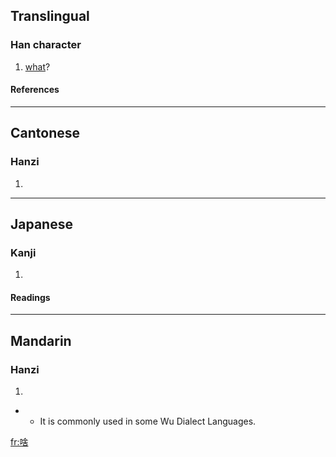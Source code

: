 ==Translingual==
===Han character===
{{Han char|rn=30|rad=口|as=08|sn=11|four=6806<sub>4</sub>|canj=口人一口 (ROMR), X口人一口 (XROMR)}}
# [[what]]?
====References====
{{Han ref|kx=0196.261|dkj=03881|hdz=10643.060|uh=5565|ud=21861|bh=D4A3|bd=54435}}
----
==Cantonese==
===Hanzi===
{{yue-hanzi|jyut=|y=sa1}}
# {{defn|Cantonese}}
----
==Japanese==
===Kanji===
{{ja-kanji|grade=|rs=口08}}
# {{defn|Japanese}} 
====Readings====
{{ja-readings|on=[[しゃ]] (sha)|kun=[[なに]] (nani), [[なんぞ]] (nanzo)}}
----
==Mandarin==
===Hanzi===
{{cmn-hanzi|pin=[[shá]] ([[sha2]])|wg=sha<sup>2</sup>}}
# {{defn|Mandarin}}


** It is commonly used in some Wu Dialect Languages.

[[fr:啥]]